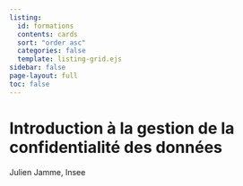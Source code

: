 ```yaml
---
listing:
  id: formations
  contents: cards
  sort: "order asc"
  categories: false
  template: listing-grid.ejs
sidebar: false
page-layout: full
toc: false
---
```


# Introduction à la gestion de la confidentialité des données

Julien Jamme, Insee


::: {#formations}
:::